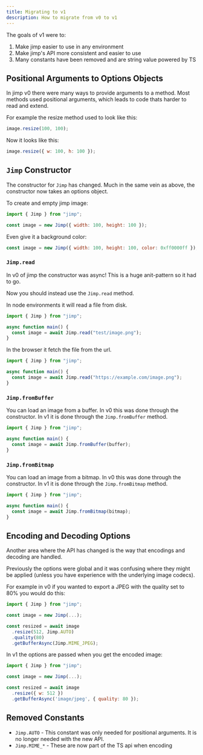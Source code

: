 ```yaml
---
title: Migrating to v1
description: How to migrate from v0 to v1
---
```


The goals of v1 were to:

1. Make jimp easier to use in any environment
2. Make jimp's API more consistent and easier to use
3. Many constants have been removed and are string value powered by TS

## Positional Arguments to Options Objects 

In jimp v0 there were many ways to provide arguments to a method. 
Most methods used positional arguments, which leads to code thats harder to read and extend.

For example the resize method used to look like this:

```js
image.resize(100, 100);
```

Now it looks like this:

```js
image.resize({ w: 100, h: 100 });
```

## `Jimp` Constructor

The constructor for `Jimp` has changed.
Much in the same vein as above, the constructor now takes an options object.

To create and empty jimp image:

```js
import { Jimp } from "jimp";

const image = new Jimp({ width: 100, height: 100 });
```

Even give it a background color:

```js
const image = new Jimp({ width: 100, height: 100, color: 0xff0000ff }); 
```

### `Jimp.read`

In v0 of jimp the constructor was async!
This is a huge anit-pattern so it had to go.

Now you should instead use the `Jimp.read` method.

In node environments it will read a file from disk.

```js
import { Jimp } from "jimp";

async function main() {
  const image = await Jimp.read("test/image.png");
}
```

In the browser it fetch the file from the url.

```js
import { Jimp } from "jimp";

async function main() {
  const image = await Jimp.read("https://example.com/image.png");
}
```

### `Jimp.fromBuffer`

You can load an image from a buffer.
In v0 this was done through the constructor.
In v1 it is done through the `Jimp.fromBuffer` method.

```js
import { Jimp } from "jimp";

async function main() {
  const image = await Jimp.fromBuffer(buffer);
}
```

### `Jimp.fromBitmap`

You can load an image from a bitmap.
In v0 this was done through the constructor.
In v1 it is done through the `Jimp.fromBitmap` method.

```js
import { Jimp } from "jimp";

async function main() {
  const image = await Jimp.fromBitmap(bitmap);
}
```

## Encoding and Decoding Options

Another area where the API has changed is the way that encodings and decoding are handled.

Previously the options were global and it was confusing where they might be applied (unless you have experience with the underlying image codecs).

For example in v0 if you wanted to export a JPEG with the quality set to 80% you would do this:

```js
import { Jimp } from "jimp";

const image = new Jimp(...);

const resized = await image
  .resize(512, Jimp.AUTO)
  .quality(80)
  .getBufferAsync(Jimp.MIME_JPEG);
```

In v1 the options are passed when you get the encoded image:

```js
import { Jimp } from "jimp";

const image = new Jimp(...);

const resized = await image
  .resize({ w: 512 })
  .getBufferAsync('image/jpeg', { quality: 80 });
```

## Removed Constants

- `Jimp.AUTO` - This constant was only needed for positional arguments. It is no longer needed with the new API.
- `Jimp.MIME_*` - These are now part of the TS api when encoding